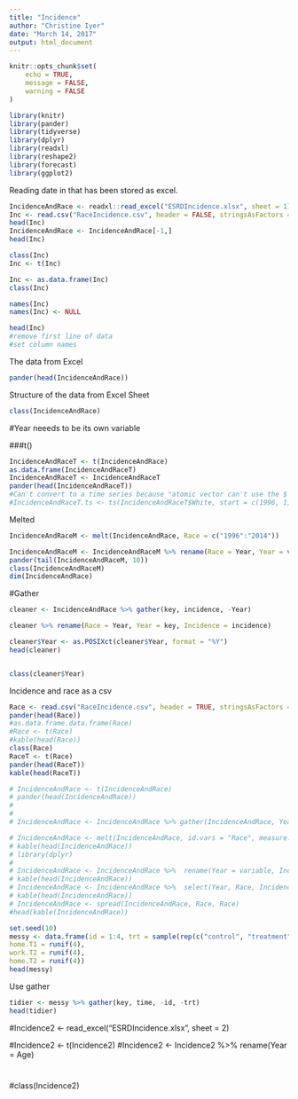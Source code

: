 ```yaml
---
title: "Incidence"
author: "Christine Iyer"
date: "March 14, 2017"
output: html_document
---
```


```r
knitr::opts_chunk$set(
	echo = TRUE,
	message = FALSE,
	warning = FALSE
)
```

```r
library(knitr)
library(pander)
library(tidyverse)
library(dplyr)
library(readxl)
library(reshape2)
library(forecast)
library(ggplot2)

```


Reading date in that has been stored as excel. 

```r
IncidenceAndRace <- readxl::read_excel("ESRDIncidence.xlsx", sheet = 1)
Inc <- read.csv("RaceIncidence.csv", header = FALSE, stringsAsFactors = FALSE)
head(Inc)
IncidenceAndRace <- IncidenceAndRace[-1,]
head(Inc)

class(Inc)
Inc <- t(Inc)

Inc <- as.data.frame(Inc)
class(Inc)

names(Inc)
names(Inc) <- NULL

head(Inc)
#remove first line of data
#set column names


```

The data from Excel

```r
pander(head(IncidenceAndRace))
```

Structure of the data from Excel Sheet

```r
class(IncidenceAndRace)
```

#Year neeeds to be its own variable

###t()

```r
IncidenceAndRaceT <- t(IncidenceAndRace)
as.data.frame(IncidenceAndRaceT)
IncidenceAndRaceT <- IncidenceAndRaceT 
pander(head(IncidenceAndRaceT))
#Can't convert to a time series because "atomic vector can't use the $ sign."
#IncidenceAndRaceT.ts <- ts(IncidenceAndRaceT$White, start = c(1996, 1), frequency = 1)
```



Melted

```r
IncidenceAndRaceM <- melt(IncidenceAndRace, Race = c("1996":"2014"))

IncidenceAndRaceM <- IncidenceAndRaceM %>% rename(Race = Year, Year = variable, annualCases = value) %>% select(Year, Race, annualCases)
pander(tail(IncidenceAndRaceM, 10))
class(IncidenceAndRaceM)
dim(IncidenceAndRace)
```


#Gather

```r
cleaner <- IncidenceAndRace %>% gather(key, incidence, -Year)

cleaner %>% rename(Race = Year, Year = key, Incidence = incidence)

cleaner$Year <- as.POSIXct(cleaner$Year, format = "%Y")
head(cleaner)


class(cleaner$Year)

```

Incidence and race as a csv

```r
Race <- read.csv("RaceIncidence.csv", header = TRUE, stringsAsFactors = FALSE)
pander(head(Race))
#as.data.frame.data.frame(Race)
#Race <- t(Race)
#kable(head(Race))
class(Race)
RaceT <- t(Race)
pander(head(RaceT))
kable(head(RaceT))
```





```r


# IncidenceAndRace <- t(IncidenceAndRace)
# pander(head(IncidenceAndRace))
# 
# 
# IncidenceAndRace <- IncidenceAndRace %>% gather(IncidenceAndRace, Year, 2:19)

# IncidenceAndRace <- melt(IncidenceAndRace, id.vars = "Race", measure.vars = c("1996", "1997", "1998", "1999", "2000", "2001", "2002", "2003", "2004", "2005", "2006", "2007", "2008", "2009", "2010", "2011", "2012", "2013", "2014"))
# kable(head(IncidenceAndRace))
# library(dplyr)
# 
# IncidenceAndRace <- IncidenceAndRace %>%  rename(Year = variable, Incidence = value)
# kable(head(IncidenceAndRace))
# IncidenceAndRace <- IncidenceAndRace %>%  select(Year, Race, Incidence)
# kable(head(IncidenceAndRace))
# IncidenceAndRace <- spread(IncidenceAndRace, Race, Race)
#head(kable(IncidenceAndRace))
```

```r
set.seed(10)
messy <- data.frame(id = 1:4, trt = sample(rep(c("control", "treatment"), each = 2)), work.T1 = runif(4), 
home.T1 = runif(4), 
work.T2 = runif(4), 
home.T2 = runif(4))
head(messy)
```

Use gather

```r
tidier <- messy %>% gather(key, time, -id, -trt)
head(tidier)
```

#Incidence2 <- read_excel("ESRDIncidence.xlsx", sheet = 2)

#Incidence2 <- t(Incidence2)
#Incidence2 <- Incidence2 %>% rename(Year = Age)

#
#class(Incidence2)


